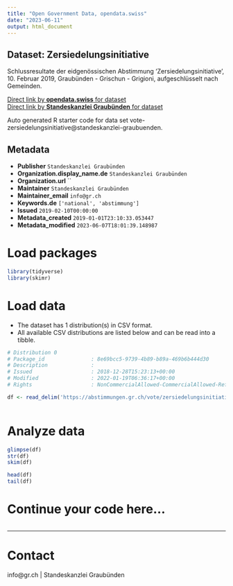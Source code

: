 ```yaml
---
title: "Open Government Data, opendata.swiss"
date: "2023-06-11"
output: html_document
---
```


## Dataset: Zersiedelungsinitiative

Schlussresultate der eidgenössischen Abstimmung 'Zersiedelungsinitiative', 10. Februar 2019, Graubünden - Grischun - Grigioni, aufgeschlüsselt nach Gemeinden.

[Direct link by **opendata.swiss** for dataset](https://opendata.swiss/de/dataset/zersiedelungsinitiative)<br>
[Direct link by **Standeskanzlei Graubünden** for dataset](https://abstimmungen.gr.ch/vote/zersiedelungsinitiative/data)

Auto generated R starter code for data set vote-zersiedelungsinitiative@standeskanzlei-graubuenden.

## Metadata

- **Publisher** `Standeskanzlei Graubünden`
- **Organization.display_name.de** `Standeskanzlei Graubünden`
- **Organization.url** ``
- **Maintainer** `Standeskanzlei Graubünden`
- **Maintainer_email** `info@gr.ch`
- **Keywords.de** `['national', 'abstimmung']`
- **Issued** `2019-02-10T00:00:00`
- **Metadata_created** `2019-01-01T23:10:33.053447`
- **Metadata_modified** `2023-06-07T18:01:39.148987`


# Load packages

```r

library(tidyverse)
library(skimr)

```

# Load data

-   The dataset has 1 distribution(s) in CSV format.
-   All available CSV distributions are listed below and can be read into a tibble.

```r

# Distribution 0
# Package_id               : 8e69bcc5-9739-4b89-b89a-469b6b444d30
# Description              : 
# Issued                   : 2018-12-28T15:23:13+00:00
# Modified                 : 2022-01-19T06:36:17+00:00
# Rights                   : NonCommercialAllowed-CommercialAllowed-ReferenceRequired

df <- read_delim('https://abstimmungen.gr.ch/vote/zersiedelungsinitiative/data-csv')



```

# Analyze data

```r

glimpse(df)
str(df)
skim(df)

head(df)
tail(df)

```

# Continue your code here...

```r

```

------------------------------------------------------------------------

# Contact

info@gr.ch | Standeskanzlei Graubünden
